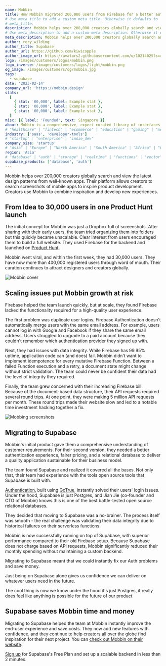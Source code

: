 ```yaml
---
name: Mobbin
title: How Mobbin migrated 200,000 users from Firebase for a better authentication experience.
# Use meta_title to add a custom meta title. Otherwise it defaults to '{name} | Supabase Customer Stories':
# meta_title:
description: Mobbin helps over 200,000 creators globally search and view the latest design patterns from well-known apps.
# Use meta_description to add a custom meta description. Otherwise it defaults to {description}:
meta_description: Mobbin helps over 200,000 creators globally search and view the latest design patterns from well-known apps.
author: rory_wilding
author_title: Supabase
author_url: https://github.com/kiwicopple
author_image_url: https://avatars2.githubusercontent.com/u/10214025?s=400&u=c6775be2ae667e2acae3ccd347fed62bb3f5b3e7&v=4
logo: /images/customers/logos/mobbin.png
logo_inverse: /images/customers/logos/light/mobbin.png
og_image: /images/customers/og/mobbin.jpg
tags:
  - supabase
date: '2023-02-14'
company_url: 'https://mobbin.design'
stats:
  [
    { stat: '00,000', label: Example stat },
    { stat: '00,000', label: Example stat },
    { stat: '00,000', label: Example stat },
  ]
misc: [{ label: 'Founded', text: Singapore }]
about: Mobbin is a comprehensive, expert-curated library of interfaces from the best-in-class digital products that helps product designers find relevant design inspiration and references with significantly less time and effort.
# "healthcare" | "fintech" | "ecommerce" | "education" | "gaming" | "media" | "real-estate" | "saas" | "social" | "analytics" | "ai" | "developer-tools"
industry: ['saas', 'developer-tools']
# "startup" | "enterprise" | "indie_dev"
company_size: 'startup'
# "Asia" | "Europe" | "North America" | "South America" | "Africa" | "Oceania"
region: 'Asia'
# "database" | "auth" | "storage" | "realtime" | "functions" | "vector"
supabase_products: ['database', 'auth']
---
```


Mobbin helps over 200,000 creators globally search and view the latest design patterns from well-known apps.
Their platform allows creators to search screenshots of mobile apps to inspire product development.
Creators use Mobbin to combine inspiration and develop new experiences.

## From Idea to 30,000 users in one Product Hunt launch

The initial concept for Mobbin was just a Dropbox full of screenshots. After sharing with their early users,
the team tried organizing them into folders but this quickly became unscalable. Clear interest from users encouraged them to build a full website. They used Firebase for the backend and launched on
[Product Hunt](https://www.producthunt.com/posts/mobbin-1).

Mobbin went viral, and within the first week, they had 30,000 users. They have now more than 400,000
registered users through word of mouth. Their curation continues to attract designers and creators globally.

![Mobbin cover](/images/blog/mobbin/mobbin-cover.png)

## Scaling issues put Mobbin growth at risk

Firebase helped the team launch quickly, but at scale, they found Firebase lacked the functionality required for a high-quality user experience.

The first problem was duplicate user logins. Firebase Authentication doesn't automatically merge users with the same email address.
For example, users cannot log in with Google and Facebook if they share the same email address.
Users struggled to upgrade to a paid account because they couldn't remember which authentication provider they signed up with.

Next, they had issues with data integrity. While Firebase has 99.95% uptime, application code can (and does) fail.
Mobbin didn't want to implement idempotence for every mutative Firebase Function. Between a failed Function execution and a retry,
a document state might change without strict validation. The team could never be confident their data had the level of integrity they required.

Finally, the team grew concerned with their increasing Firebase bill. Because of the document-based data structure,
their API requests required several round trips. At one point, they were making 5 million API requests per month.
These round trips made their website slow and led to a notable time investment hacking together a fix.

![Mobbing screenshots](/images/blog/mobbin/mobbin-screenshots.jpg)

## Migrating to Supabase

Mobbin's initial product gave them a comprehensive understanding of customer requirements. For their second version,
they needed a better authentication experience, fairer pricing, and a relational database to deliver a quality
application sustainable for their business model.

The team found Supabase and realized it covered all the bases. Not only that, their team had experience with the
tools open source tools that Supabase is built with.

[Authentication](https://supabase.com/auth), built using [GoTrue](https://github.com/supabase/gotrue), instantly solved their users' login issues.
Under the hood, Supabase is just Postgres, and Jian Jie (co-founder and CTO of Mobbin) knows this is one of the best battle-tested
open source relational databases.

They decided that moving to Supabase was a no-brainer. The process itself was smooth - the real challenge was validating their
data integrity due to historical failures on their serverless functions.

Mobbin is now successfully running on top of Supabase, with superior performance compared to their old Firebase setup.
Because Supabase does not charge based on API requests, Mobbin significantly reduced their monthly spending without maintaining a custom backend.

<Quote img="jian-mobbin.jpg" caption="Jian Jie Liau, Co-founder and CTO at Mobbin.">
  <p>Migrating to Supabase meant that we could instantly fix our Auth problems and save money.</p>
  <p>
    Just being on Supabase alone gives us confidence we can deliver on whatever users need in the
    future.
  </p>
  <p>
    The cool thing is now we know under the hood it's just Postgres, it really does feel like
    anything is possible for the future of our product
  </p>
</Quote>

## Supabase saves Mobbin time and money

Migrating to Supabase helped the team at Mobbin instantly improve the end-user experience and save costs.
They now add new features with confidence, and they continue to help creators all over the globe find inspiration for their next project.
You can [check out Mobbin on their website](https://mobbin.design/browse/ios/apps).

[Sign up](https://supabase.com/dashboard/) for Supabase's Free Plan and set up a scalable backend in less than 2 minutes.
